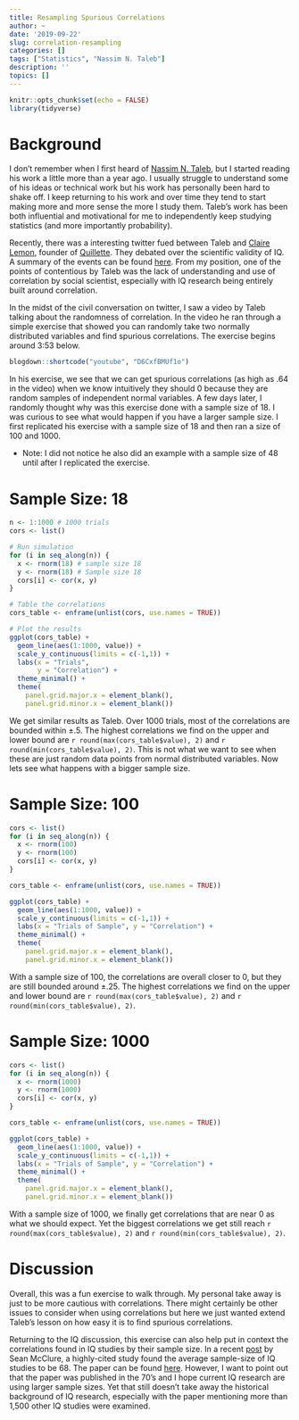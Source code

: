 ```yaml
---
title: Resampling Spurious Correlations
author: ~
date: '2019-09-22'
slug: correlation-resampling
categories: []
tags: ["Statistics", "Nassim N. Taleb"]
description: ''
topics: []
---
```


```r
knitr::opts_chunk$set(echo = FALSE)
library(tidyverse)
```

# Background
I don't remember when I first heard of [Nassim N. Taleb](https://en.wikipedia.org/wiki/Nassim_Nicholas_Taleb), but I started reading his work a little more than a year ago. I usually struggle to understand some of his ideas or technical work but his work has personally been hard to shake off. I keep returning to his work and over time they tend to start making more and more sense the more I study them. Taleb's work has been both influential and motivational for me to independently keep studying statistics (and more importantly probability).

Recently, there was a interesting twitter fued between Taleb and [Claire Lemon](https://en.wikipedia.org/wiki/Claire_Lehmann), founder of [Quillette](https://quillette.com/). They debated over the scientific validity of IQ. A summary of the events can be found [here](https://www.firstthings.com/web-exclusives/2019/08/talebs-call-to-duel?fbclid=IwAR1ww5ksQtxTbsJB6E471iF3J9JE7VlSJOCYxpsbevbJfa-D3Km4MjmPO6M). From my position, one of the points of contentious by Taleb was the lack of understanding and use of correlation by social scientist, especially with IQ research being entirely built around correlation. 

In the midst of the civil conversation on twitter, I saw a video by Taleb talking about the randomness of correlation. In the video he ran through a simple exercise that showed you can randomly take two normally distributed variables and find spurious correlations. The exercise begins around 3:53 below.

```r
blogdown::shortcode("youtube", "D6CxfBMUf1o")
```

In his exercise, we see that we can get spurious correlations (as high as .64 in the video) when we know intuitively they should 0 because they are random samples of independent normal variables. A few days later, I randomly thought why was this exercise done with a sample size of 18. I was curious to see what would happen if you have a larger sample size. I first replicated his exercise with a sample size of 18 and then ran a size of 100 and 1000.

* Note: I did not notice he also did an example with a sample size of 48 until after I replicated the exercise. 

# Sample Size: 18

```r
n <- 1:1000 # 1000 trials
cors <- list()

# Run simulation
for (i in seq_along(n)) {
  x <- rnorm(18) # sample size 18
  y <- rnorm(18) # Sample size 18
  cors[i] <- cor(x, y)
}

# Table the correlations
cors_table <- enframe(unlist(cors, use.names = TRUE))

# Plot the results
ggplot(cors_table) +
  geom_line(aes(1:1000, value)) +
  scale_y_continuous(limits = c(-1,1)) +
  labs(x = "Trials", 
       y = "Correlation") +
  theme_minimal() +
  theme(
    panel.grid.major.x = element_blank(),
    panel.grid.minor.x = element_blank())
```

We get similar results as Taleb. Over 1000 trials, most of the correlations are bounded within $\pm .5$. The highest correlations we find on the upper and lower bound are `r round(max(cors_table$value), 2)` and `r round(min(cors_table$value), 2)`. This is not what we want to see when these are just random data points from normal distributed variables. Now lets see what happens with a bigger sample size. 

# Sample Size: 100
```r
cors <- list()
for (i in seq_along(n)) {
  x <- rnorm(100)
  y <- rnorm(100)
  cors[i] <- cor(x, y)
}

cors_table <- enframe(unlist(cors, use.names = TRUE))

ggplot(cors_table) +
  geom_line(aes(1:1000, value)) +
  scale_y_continuous(limits = c(-1,1)) +
  labs(x = "Trials of Sample", y = "Correlation") +
  theme_minimal() +
  theme(
    panel.grid.major.x = element_blank(),
    panel.grid.minor.x = element_blank())
```

With a sample size of 100, the correlations are overall closer to 0, but they are still bounded around $\pm .25$. The highest correlations we find on the upper and lower bound are `r round(max(cors_table$value), 2)` and `r round(min(cors_table$value), 2)`.

# Sample Size: 1000
```r
cors <- list()
for (i in seq_along(n)) {
  x <- rnorm(1000)
  y <- rnorm(1000)
  cors[i] <- cor(x, y)
}

cors_table <- enframe(unlist(cors, use.names = TRUE))

ggplot(cors_table) +
  geom_line(aes(1:1000, value)) +
  scale_y_continuous(limits = c(-1,1)) +
  labs(x = "Trials of Sample", y = "Correlation") +
  theme_minimal() +
  theme(
    panel.grid.major.x = element_blank(),
    panel.grid.minor.x = element_blank())
```

With a sample size of 1000, we finally get correlations that are near 0 as what we should expect. Yet the biggest correlations we get still reach `r round(max(cors_table$value), 2)` and `r round(min(cors_table$value), 2)`. 

# Discussion

Overall, this was a fun exercise to walk through. My personal take away is just to be more cautious with correlations. There might certainly be other issues to consider when using correlations but here we just wanted extend Taleb's lesson on how easy it is to find spurious correlations. 

Returning to the IQ discussion, this exercise can also help put in context the correlations found in IQ studies by their sample size. In a recent [post](https://medium.com/@seanaaron100/intelligence-complexity-and-the-failed-science-of-iq-4fb17ce3f12) by Sean McClure, a highly-cited study found the average sample-size of IQ studies to be 68. The paper can be found [here](https://pdfs.semanticscholar.org/53dc/b497dfbba0a23a9d247114379b5f3d920a1c.pdf). However, I want to point out that the paper was published in the 70's and I hope current IQ research are using larger sample sizes. Yet that still doesn't take away the historical background of IQ research, especially with the paper mentioning more than 1,500 other IQ studies were examined. 